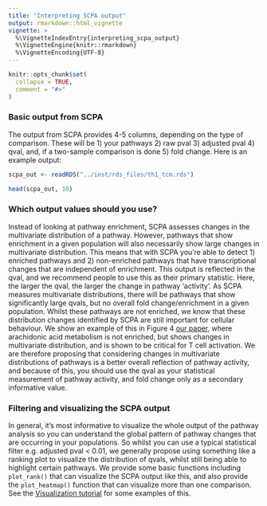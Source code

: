 ```yaml
---
title: "Interpreting SCPA output"
output: rmarkdown::html_vignette
vignette: >
  %\VignetteIndexEntry{interpreting_scpa_output}
  %\VignetteEngine{knitr::rmarkdown}
  %\VignetteEncoding{UTF-8}
---
```


```r
knitr::opts_chunk$set(
  collapse = TRUE,
  comment = "#>"
)
```

### Basic output from SCPA
The output from SCPA provides 4-5 columns, depending on the type of comparison. These will be 1) your pathways 2) raw pval 3) adjusted pval 4) qval, and, if a two-sample comparison is done 5) fold change. Here is an example output:

```r
scpa_out <- readRDS("../inst/rds_files/th1_tcm.rds")
```

```r
head(scpa_out, 10)
```

### Which output values should you use?
Instead of looking at pathway enrichment, SCPA assesses changes in the multivariate distribution of a pathway. However,
pathways that show enrichment in a given population will also necessarily show large changes in multivariate distribution. This means that with SCPA
you're able to detect 1) enriched pathways and 2) non-enriched pathways that have transcriptional changes that are independent
of enrichment. This output is reflected in the qval, and we recommend people to use this as their primary statistic. Here,
the larger the qval, the larger the change in pathway 'activity'. As SCPA measures multivariate distributions, there will be pathways
that show significantly large qvals, but no overall fold change/enrichment in a given population. Whilst these pathways are not enriched, 
we know that these distribution changes identified by SCPA are still important for cellular behaviour. We show an example of this in Figure 4 
[our paper](https://www.cell.com/cell-reports/fulltext/S2211-1247(22)01571-6), where arachidonic acid metabolism is not enriched, but shows
changes in multivariate distribution, and is shown to be critical for T cell activation. We are therefore proposing that considering changes in
multivariate distributions of pathways is a better overall reflection of pathway activity, and because of this, you should use the qval as your statistical
measurement of pathway activity, and fold change only as a secondary informative value.

### Filtering and visualizing the SCPA output
In general, it's most informative to visualize the whole output of the pathway analysis so you can understand the global pattern of pathway changes
that are occurring in your populations. So whilst you can use a typical statistical filter e.g. adjusted pval < 0.01, we generally
propose using something like a ranking plot to visualize the distribution of qvals, whilst still being able to highlight certain pathways. We provide
some basic functions including `plot_rank()` that can visualize the SCPA output like this, and also provide the `plot_heatmap()` function that can visualize
more than one comparison. See the [Visualization tutorial](https://jackbibby1.github.io/SCPA/articles/visualisation.html) for some examples of this.

















